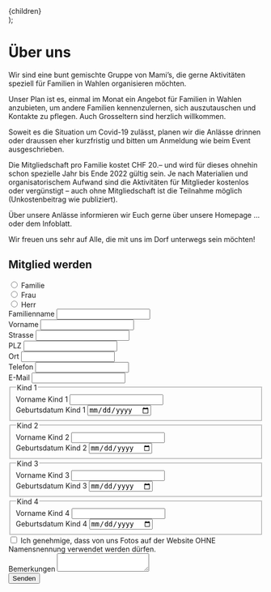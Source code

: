 
  <Layout>
    <Seo
      title="Über uns | Familienverein Wahlen"
      description="Wir sind eine bunt gemischte Gruppe von Mami’s, die gerne Aktivitäten speziell für Familien in Wahlen organisieren möchten."
    />
    <div class="container">{children}</div>
  </Layout>
);

# Über uns

Wir sind eine bunt gemischte Gruppe von Mami’s, die gerne Aktivitäten speziell für Familien in Wahlen organisieren möchten.

Unser Plan ist es, einmal im Monat ein Angebot für Familien in Wahlen anzubieten, um andere Familien kennenzulernen, sich auszutauschen und Kontakte zu pflegen. Auch Grosseltern sind herzlich willkommen.

Soweit es die Situation um Covid-19 zulässt, planen wir die Anlässe drinnen oder draussen eher kurzfristig und bitten um Anmeldung wie beim Event ausgeschrieben.

Die Mitgliedschaft pro Familie kostet CHF 20.– und wird für dieses ohnehin schon spezielle Jahr bis Ende 2022 gültig sein. Je nach Materialien und organisatorischem Aufwand sind die Aktivitäten für Mitglieder kostenlos oder vergünstigt – auch ohne Mitgliedschaft ist die Teilnahme möglich (Unkostenbeitrag wie publiziert).

Über unsere Anlässe informieren wir Euch gerne über unsere Homepage … oder dem Infoblatt.

Wir freuen uns sehr auf Alle, die mit uns im Dorf unterwegs sein möchten!

<div class="formContainer">
  <form
    id="anmeldung"
    name="anmeldung"
    method="POST"
    data-netlify="true"
    action="/empfangsbestaetigung"
  >
    <input type="hidden" name="form-name" value="anmeldung" />
    <h2 id="mitglied-werden" class="formElement4-4 color-one">
      Mitglied werden
    </h2>
    <div class="formElement4-4">
      <div class="radioWrapper">
        <input id="familie" name="anrede" type="radio" value="Familie" />
        <label for="familie">Familie</label>
      </div>
      <div class="radioWrapper">
        <input id="frau" name="anrede" type="radio" value="Frau" />
        <label for="frau">Frau</label>
      </div>
      <div class="radioWrapper">
        <input id="herr" name="anrede" type="radio" value="Herr" />
        <label for="herr">Herr</label>
      </div>
    </div>
    <div class="formElement2-4">
      <label for="name">Familienname</label>
      <input id="name" name="name" type="text" />
    </div>
    <div class="formElement2-4">
      <label for="vorname">Vorname</label>
      <input id="vorname" name="vorname" type="text" />
    </div>
    <div class="formElement4-4">
      <label for="strasse">Strasse</label>
      <input id="strasse" name="strasse" type="text" />
    </div>
    <div class="formElement1-4">
      <label for="plz">PLZ</label>
      <input id="plz" name="plz" type="text" pattern="[0-9]*" />
    </div>
    <div class="formElement3-4">
      <label for="ort">Ort</label>
      <input id="ort" name="ort" type="text" />
    </div>
    <div class="formElement2-4">
      <label for="telefon">Telefon</label>
      <input id="telefon" name="telefon" type="tel" />
    </div>
    <div class="formElement2-4">
      <label for="mail">E-Mail</label>
      <input id="mail" name="mail" type="email" />
    </div>
    <fieldset class="kind">
      <legend>Kind 1</legend>
      <div class="formElement2-4">
        <label for="nameKind1">
          Vorname <span class="screen-reader-text">Kind 1</span>
        </label>
        <input id="nameKind1" name="nameKind1" type="text" />
      </div>
      <div class="formElement2-4">
        <label for="gebKind1">
          Geburtsdatum <span class="screen-reader-text">Kind 1</span>
        </label>
        <input id="gebKind1" name="gebKind1" type="date" />
      </div>
    </fieldset>
    <fieldset class="kind">
      <legend>Kind 2</legend>
      <div class="formElement2-4">
        <label for="nameKind2">
          Vorname <span class="screen-reader-text">Kind 2</span>
        </label>
        <input id="nameKind2" name="nameKind2" type="text" />
      </div>
      <div class="formElement2-4">
        <label for="gebKind2">
          Geburtsdatum <span class="screen-reader-text">Kind 2</span>
        </label>
        <input id="gebKind2" name="gebKind2" type="date" />
      </div>
    </fieldset>
    <fieldset class="kind">
      <legend>Kind 3</legend>
      <div class="formElement2-4">
        <label for="nameKind3">
          Vorname <span class="screen-reader-text">Kind 3</span>
        </label>
        <input id="nameKind3" name="nameKind3" type="text" />
      </div>
      <div class="formElement2-4">
        <label for="gebKind3">
          Geburtsdatum <span class="screen-reader-text">Kind 3</span>
        </label>
        <input id="gebKind3" name="gebKind3" type="date" />
      </div>
    </fieldset>
    <fieldset class="kind">
      <legend>Kind 4</legend>
      <div class="formElement2-4">
        <label for="nameKind4">
          Vorname <span class="screen-reader-text">Kind 4</span>
        </label>
        <input id="nameKind4" name="nameKind4" type="text" />
      </div>
      <div class="formElement2-4">
        <label for="gebKind4">
          Geburtsdatum <span class="screen-reader-text">Kind 4</span>
        </label>
        <input id="gebKind4" name="gebKind4" type="date" />
      </div>
    </fieldset>
    <div class="checkboxWrapper formElement4-4">
      <input id="fotoBerechtigung" name="fotoBerechtigung" type="checkbox" />
      <label for="fotoBerechtigung">
        Ich genehmige, dass von uns Fotos auf der Website OHNE Namensnennung verwendet werden
        dürfen.
      </label>
    </div>
    <div class="formElement4-4">
      <label for="bemerkungen">Bemerkungen </label>
      <textarea id="bemerkungen" name="bemerkungen"></textarea>
    </div>
    <div class="formElement4-4">
      <button type="submit">Senden</button>
    </div>
  </form>
</div>
